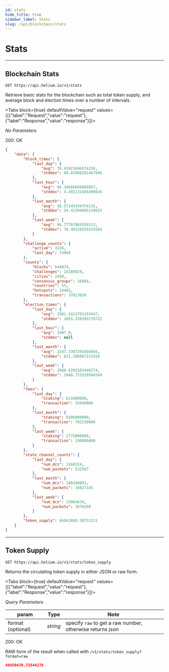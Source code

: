 ```yaml
---
id: stats
hide_title: true
sidebar_label: Stats
slug: /api/blockchain/stats
---
```



# Stats

---

## Blockchain Stats

```
GET https://api.helium.io/v1/stats
```

Retrieve basic stats for the blockchain such as total token supply, and average
block and election times over a number of intervals.

<Tabs
  block={true}
  defaultValue="request"
  values={[{"label":"Request","value":"request"},{"label":"Response","value":"response"}]}>
<TabItem value="request">

_No Parameters_

</TabItem>
<TabItem value="response">

200: OK

```json
{
    "data": {
        "block_times": {
            "last_day": {
                "avg": 70.45921696574226,
                "stddev": 68.83988201467606
            },
            "last_hour": {
                "avg": 66.16666666666667,
                "stddev": 4.492131485499826
            },
            "last_month": {
                "avg": 58.57145439754135,
                "stddev": 54.42394685110655
            },
            "last_week": {
                "avg": 66.77767965559113,
                "stddev": 78.40328359329104
            }
        },
        "challenge_counts": {
            "active": 3226,
            "last_day": 33084
        },
        "counts": {
            "blocks": 644074,
            "challenges": 14189829,
            "cities": 2458,
            "consensus_groups": 16884,
            "countries": 55,
            "hotspots": 14402,
            "transactions": 37813658
        },
        "election_times": {
            "last_day": {
                "avg": 2981.2413793103447,
                "stddev": 1693.238289178722
            },
            "last_hour": {
                "avg": 1997.0,
                "stddev": null
            },
            "last_month": {
                "avg": 2247.3307291666665,
                "stddev": 821.206067231938
            },
            "last_week": {
                "avg": 2608.6293103448274,
                "stddev": 1048.715520504349
            }
        },
        "fees": {
            "last_day": {
                "staking": 611000000,
                "transaction": 35090000
            },
            "last_month": {
                "staking": 9306000000,
                "transaction": 703230000
            },
            "last_week": {
                "staking": 2775000000,
                "transaction": 196880000
            }
        },
        "state_channel_counts": {
            "last_day": {
                "num_dcs": 3160324,
                "num_packets": 532567
            },
            "last_month": {
                "num_dcs": 100340091,
                "num_packets": 16827145
            },
            "last_week": {
                "num_dcs": 23064634,
                "num_packets": 3876268
            }
        },
        "token_supply": 66042860.58752121
    }
}
```

</TabItem>
</Tabs>

---

## Token Supply

```
GET https://api.helium.io/v1/stats/token_supply
```

Returns the circulating token supply in either JSON or raw form.

<Tabs
  block={true}
  defaultValue="request"
  values={[{"label":"Request","value":"request"},{"label":"Response","value":"response"}]}>
<TabItem value="request">

_Query Parameters_

| param             | Type     | Note                                                      |
| ----------------- | -------- | --------------------------------------------------------- |
| format (optional) | _string_ | specify `raw` to get a raw number, otherwise returns json |

</TabItem>
<TabItem value="response">

200: OK

RAW form of the result when called with `/v1/stats/token_supply?format=raw`

```json
49450470.73544278
```

</TabItem>
</Tabs>

